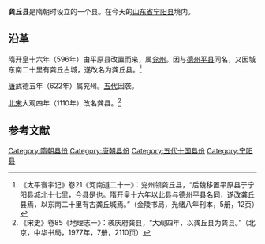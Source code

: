 '''龚丘县'''是隋朝时设立的一个县。在今天的[[山东省|山东省]][[宁阳县|宁阳县]]境内。
==沿革==
隋开皇十六年（596年）由平原县改置而来，属[[兖州|兖州]]。因与[[德州|德州]][[平县|平县]]同名，又因城东南二十里有龚丘古城，遂改名为龚丘县。<ref>《太平寰宇记》卷21《河南道二十一》：兖州领龚丘县，“后魏移置平原县于宁阳县城北十七里，今县是也。隋开皇十六年以此县与德州平县名同，遂改龚丘县焉，以东南二十里有古龚丘城焉。”（金陵书局，光绪八年刊本，5册，12页）
</ref>

[[唐|唐]]武德五年（622年）属兖州。[[五代|五代]]因袭。

[[北宋|北宋]]大观四年（1110年）改名龚县。<ref>《宋史》卷85《地理志一》：袭庆府龚县，“大观四年，以龚丘县为龚县。”（北京，中华书局，1977年，7册，2110页）</ref>

==参考文献==
{{reflist}}

[[Category:隋朝县份|Category:隋朝县份]]
[[Category:唐朝县份|Category:唐朝县份]]
[[Category:五代十国县份|Category:五代十国县份]]
[[Category:宁阳县|Category:宁阳县]]